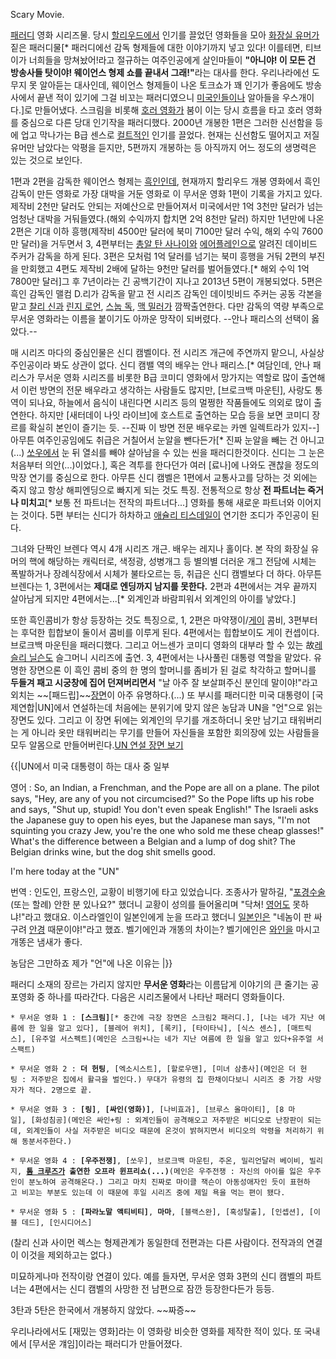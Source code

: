 Scary Movie.

[[패러디]] 영화 시리즈물. 당시 [[할리우드]]에서 인기를 끌었던 영화들을 모아 [[화장실 유머]]가 짙은 패러디물[* 패러디에선 감독 형제들에 대한 이야기까지 넣고 있다! 이를테면, 티브이가 너희들을 망쳐놨어!라고 절규하는 여주인공에게 살인마들이 '''"아니야! 이 모든 건 방송사들 탓이야! 웨이언스 형제 쇼를 끝내서 그래!"'''라는 대사를 한다. 우리나라에선 도무지 못 알아듣는 대사인데, 웨이언스 형제들이 나온 토크쇼가 꽤 인기가 좋음에도 방송사에서 끝낸 적이 있기에 그걸 비꼬는 패러디였으니 [[미국인]]들이나 알아들을 우스개이다.]로 만들어냈다. 스크림을 비롯해 [[호러 영화]]가 붐이 이는 당시 흐름을 타고 호러 영화를 중심으로 다른 당대 인기작을 패러디했다. 2000년 개봉한 1편은 그러한 신선함을 등에 업고 막나가는 B급 센스로 [[컬트]]적인 인기를 끌었다. 현재는 신선함도 떨어지고 저질 유머만 남았다는 악평을 듣지만, 5편까지 개봉하는 등 아직까지 어느 정도의 생명력은 있는 것으로 보인다.

1편과 2편을 감독한 웨이언스 형제는 [[흑인]]인데, 현재까지 할리우드 개봉 영화에서 흑인 감독이 만든 영화로 가장 대박을 거둔 영화로 이 무서운 영화 1편이 기록을 가지고 있다. 제작비 2천만 달러도 안되는 저예산으로 만들어져서 미국에서만 1억 3천만 달러가 넘는 엄청난 대박을 거둬들였다.(해외 수익까지 합치면 2억 8천만 달러) 하지만 1년만에 나온 2편은 기대 이하 흥행(제작비 4500만 달러에 북미 7100만 달러 수익, 해외 수익 7600만 달러)을 거두면서 3, 4편부터는 [[총알 탄 사나이]]와 [[에어플레인]]으로 알려진 데이비드 주커가 감독을 하게 된다. 3편은 모처럼 1억 달러를 넘기는 북미 흥행을 거둬 2편의 부진을 만회했고 4편도 제작비 2배에 달하는 9천만 달러를 벌어들였다.[* 해외 수익 1억 7800만 달러]그 후 7년이라는 긴 공백기간이 지나고 2013년 5편이 개봉되었다. 5편은 흑인 감독인 맬컴 D.리가 감독을 맡고 전 시리즈 감독인 데이빗비드 주커는 공동 각본을 맡고 [[찰리 신]]과 [[린지 로언]], [[스눕 독]], [[맥 밀러]]가 깜짝출연한다. 다만 감독의 역량 부족으로 무서운 영화라는 이름을 붙이기도 아까운 망작이 되버렸다. --안나 패리스의 선택이 옳았다.--

매 시리즈 마다의 중심인물은 신디 캠벨이다. 전 시리즈 개근에 주연까지 맡으니, 사실상 주인공이라 봐도 상관이 없다. 신디 캠밸 역의 배우는 안나 패리스.[* 여담인데, 안나 패리스가 무서운 영화 시리즈를 비롯한 B급 코미디 영화에서 망가지는 역할로 많이 출연해서 이런 방면의 전문 배우라고 생각하는 사람들도 많지만, [브로크백 마운틴], 사랑도 통역이 되나요, 하늘에서 음식이 내린다면 시리즈 등의 멀쩡한 작품들에도 의외로 많이 출연한다. 하지만 [새터데이 나잇 라이브]에 호스트로 출연하는 모습 등을 보면 코미디 장르를 확실히 본인이 즐기는 듯. --진짜 이 방면 전문 배우로는 카멘 일렉트라가 있지--] 아무튼 여주인공임에도 취급은 거칠어서 눈알을 뺀다든가[* 진짜 눈알을 빼는 건 아니고(...) [[쏘우]]에서 눈 뒤 열쇠를 빼야 살아남을 수 있는 씬을 패러디한것이다. 신디는 그 눈은 처음부터 의안(...)이었다.], 혹은 격투를 한다던가 여러 [료나]에 나와도 괜찮을 정도의 막장 연기를 중심으로 한다. 아무튼 신디 캠벨은 1편에서 교통사고를 당하는 것 외에는 죽지 않고 항상 해피엔딩으로 빠지게 되는 것도 특징. 전통적으로 항상 '''전 파트너는 죽거나 미치고'''[* 보통 전 파트너는 전작의 파트너다...] 영화를 통해 새로운 파트너와 이어지는 것이다. 5편 부터는 신디가 하차하고 [[애슐리 티스데일]]이 연기한 조디가 주인공이 된다.

그녀와 단짝인 브렌다 역시 4개 시리즈 개근. 배우는 레지나 홀이다. 본 작의 화장실 유머의 핵에 해당하는 캐릭터로, 색정광, 성병개그 등 별의별 더러운 개그 전담에 시체는 폭발하거나 장례식장에서 시체가 불타오르는 등, 취급은 신디 캠벨보다 더 하다. 아무튼 브렌다는 1, 3편에서는 '''제대로 엔딩까지 남지를 못한다.''' 2편과 4편에서는 겨우 끝까지 살아남게 되지만 4편에서는...[* 외계인과 바람피워서 외계인의 아이를 낳았다.]

또한 흑인콤비가 항상 등장하는 것도 특징으로, 1, 2편은 마약쟁이/[[게이]] 콤비, 3편부터는 후덕한 힙합보이 둘이서 콤비를 이루게 된다. 4편에서는 힙합보이도 게이 컨셉이다. 브로크백 마운틴을 패러디했다. 그리고 어느센가 코미디 영화의 대부라 할 수 있는 故[[레슬리 닐슨]]도 슬그머니 시리즈에 출연. 3, 4편에서는 나사풀린 대통령 역할을 맡았다. 유명한 장면으론 이 흑인 콤비 중의 한 명의 할머니를 좀비가 된 걸로 착각하고 할머니를 '''두들겨 패고 시궁창에 집어 던져버리면서''' "날 아주 잘 보살펴주신 분인데 말이야!"라고 외치는 ~~[패드립]~~[http://pds19.egloos.com/pds/201008/20/32/39.swf 장면]이 아주 유명하다.(...) 또 부시를 패러디한 미국 대통령이 [국제연합|UN]에서 연설하는데 처음에는 분위기에 맞지 않은 농담과 UN을 "언"으로 읽는 장면도 있다. 그리고 이 장면 뒤에는 외계인의 무기를 개조하더니 옷만 남기고 태워버리는 게 아니라 옷만 태워버리는 무기를 만들어 자신들을 포함한 회의장에 있는 사람들을 모두 알몸으로 만들어버린다.[http://www.youtube.com/watch?feature=player_detailpage&v=5HtZYm5o3_0 UN 연설 장면 보기]

{{|UN에서 미국 대통령이 하는 대사 중 일부

영어 : So, an Indian, a Frenchman, and the Pope are all on a plane. The pilot says, "Hey, are any of you not circumcised?" So the Pope lifts up his robe and says, "Shut up, stupid! You don't even speak English!" 
The Israeli asks the Japanese guy to open his eyes, but the Japanese man says, "I'm not squinting you crazy Jew, you're the one who sold me these cheap glasses!" What's the difference between a Belgian and a lump of dog shit? The Belgian drinks wine, but the dog shit smells good.

I'm here today at the "UN"

번역 : 인도인, 프랑스인, 교황이 비행기에 타고 있었습니다. 조종사가 말하길, "[[포경수술]](또는 할례) 안한 분 있나요?" 했더니 교황이 성의를 들어올리며 "닥쳐! [[영어]]도 못하냐!"라고 했대요. 이스라엘인이 일본인에게 눈을 뜨라고 했더니 [[일본인]]은 "네놈이 판 싸구려 [[안경]] 때문이야!"라고 했죠. 벨기에인과 개똥의 차이는? 벨기에인은 [[와인]]을 마시고 개똥은 냄새가 좋다.

농담은 그만하죠 제가 "언"에 나온 이유는
|}}

패러디 소재의 장르는 가리지 않지만 '''무서운 영화'''라는 이름답게 이야기의 큰 줄기는 공포영화 중 하나를 따라간다. 다음은 시리즈물에서 나타난 패러디 영화들이다.

 * 무서운 영화 1 : '''[스크림]'''[* 중간에 극장 장면은 스크림2 패러디.], [나는 네가 지난 여름에 한 일을 알고 있다], [블레어 위치], [록키], [타이타닉], [식스 센스], [매트릭스], [유주얼 서스펙트](메인은 스크림+나는 네가 지난 여름에 한 일을 알고 있다+유주얼 서스팩트)

 * 무서운 영화 2 : '''더 헌팅''', [엑소시스트], [할로우맨], [미녀 삼총사](메인은 더 헌팅 : 저주받은 집에서 활극을 벌인다.) 무대가 유령의 집 한채이다보니 시리즈 중 가장 사망자가 적다. 2명으로 끝.

 * 무서운 영화 3 : '''[링]''', '''[싸인(영화)]''', [나비효과], [브루스 올마이티], [8 마일], [화성침공](메인은 싸인+링 : 외계인들이 공격해오고 저주받은 비디오로 난장판이 되는데, 외계인들이 사실 저주받은 비디오 때문에 온것이 밝혀지면서 비디오의 악령을 처리하기 위해 동분서주한다.)

 * 무서운 영화 4 : '''[우주전쟁]''', [쏘우], 브로크백 마운틴, 주온, 밀리언달러 베이비, 빌리지, '''[[톰 크루즈]]가 출연한 오프라 윈프리쇼(...)'''(메인은 우주전쟁 : 자신의 아이를 잃은 우주인이 분노하여 공격해온다.) 그리고 마치 진짜로 마이클 잭슨이 아동성애자인 듯이 표현하고 비꼬는 부분도 있는데 이 때문에 후일 시리즈 중에 제일 욕을 먹는 편이 됐다.

 * 무서운 영화 5 : '''[파라노말 액티비티]''', '''마마''', [블랙스완], [혹성탈출], [인셉션], [이블 데드], [인시디어스]
(찰리 신과 사이먼 렉스는 형제관계가 동일한데 전편과는 다른 사람이다. 전작과의 연결이 이것을 제외하고는 없다.)

미묘하게나마 전작이랑 연결이 있다. 예를 들자면, 무서운 영화 3편의 신디 캠벨의 파트너는 4편에서는 신디 캠벨의 사망한 전 남편으로 잠깐 등장한다든가 등등.

3탄과 5탄은 한국에서 개봉하지 않았다. ~~짜증~~

우리나라에서도 [재밌는 영화]라는 이 영화랑 비슷한 영화를 제작한 적이 있다. 또 국내에서 [무서운 걔임]이라는 패러디가 만들어졌다.

